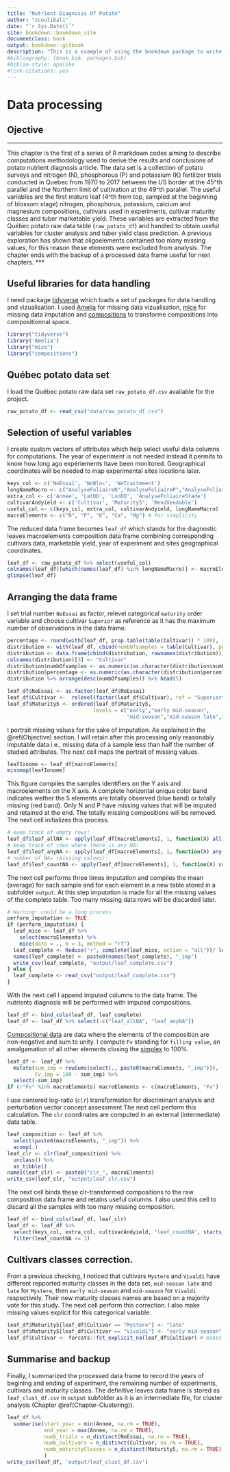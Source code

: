 ```yaml
--- 
title: "Nutrient Diagnosis Of Potato"
author: "zcoulibali"
date: "`r Sys.Date()`"
site: bookdown::bookdown_site
documentclass: book
output: bookdown::gitbook
description: "This is a example of using the bookdown package to write a book that describ the statistical computations of my PhD Project, for publication on Github. The output format choosed is bookdown::gitbook. Next features are set out for after (bibliography and links)."
#bibliography: [book.bib, packages.bib]
#biblio-style: apalike
#link-citations: yes
---
```


# Data processing {#Chapter-Data-Processing}

## Ojective {#Objective}

***
This chapter is the first of a series of R markdown codes aiming to describe computations methodology used to derive the results and conclusions of potato nutrient diagnosis article. The data set is a collection of potato surveys and nitrogen (N), phosphorous (P) and potassium (K) fertilizer trials conducted in Quebec from 1970 to 2017 between the US border at the 45^th parallel and the Northern limit of cultivation at the 49^th parallel. The useful variables are the first mature leaf (4^th from top, sampled at the beginning of blossom stage) nitrogen, phosphorus, potassium, calcium and magnesium compositions, cultivars used in experiments, cultivar maturity classes and tuber marketable yield. These variables are extracted from the Québec potato raw data table (`raw_potato_df`) and handled to obtain useful variables for cluster analysis and tuber yield class prediction. A previous exploration has shown that oligoelements contained too many missing values, for this reason these elements were excluded from analysis. The chapter ends with the backup of a processed data frame useful for next chapters. 
***

## Useful libraries for data handling

I need package [tidyverse](https://www.tidyverse.org/) which loads a set of packages for data handling and vizualisation. I used [Amelia](https://www.rdocumentation.org/packages/Amelia/versions/1.7.5) for missing data vizualisation, [mice](http://stefvanbuuren.github.io/mice/) for missing data imputation and [compositions](http://www.stat.boogaart.de/compositions) to transforme compositions into compositionnal space.

```r
library("tidyverse")
library('Amelia')
library("mice")
library("compositions")
```

## Québec potato data set

I load the Québec potato raw data set `raw_potato_df.csv` available for the project.

```r
raw_potato_df <- read_csv("data/raw_potato_df.csv")
```

## Selection of useful variables

I create custom vectors of attributes which help select useful data columns for computations. The year of experiment is not needed instead it permits to know how long ago expériements have been monitored.  Geographical coordinates will be needed to map experimental sites locations later.

```r
keys_col <- c('NoEssai', 'NoBloc', 'NoTraitement')
longNameMacro <- c("AnalyseFoliaireN","AnalyseFoliaireP","AnalyseFoliaireK", "AnalyseFoliaireCa","AnalyseFoliaireMg")
extra_col <- c('Annee', 'LatDD', 'LonDD', 'AnalyseFoliaireStade')
cultivarAndyield <- c('Cultivar', 'Maturity5', 'RendVendable')
useful_col <- c(keys_col, extra_col, cultivarAndyield, longNameMacro)
macroElements <- c("N", "P", "K", "Ca", "Mg") # for simplicity
```

The reduced data frame becomes `leaf_df` which stands for the diagnostic leaves macroelements composition data frame combining corresponding cultivars data, marketable yield, year of experiment and sites geographical coordinates.

```r
leaf_df <- raw_potato_df %>% select(useful_col)
colnames(leaf_df)[which(names(leaf_df) %in% longNameMacro)] <- macroElements
glimpse(leaf_df)
```

## Arranging the data frame

I set trial number `NoEssai` as factor, relevel categorical `maturity` order variable and choose cultivar `Superior` as reference as it has the maximum number of observations in the data frame.

```r
percentage <- round(with(leaf_df, prop.table(table(Cultivar)) * 100), 2)
distribution <- with(leaf_df, cbind(numbOfsamples = table(Cultivar), percentage = percentage))
distribution <- data.frame(cbind(distribution, rownames(distribution)))
colnames(distribution)[3] <- "Cultivar"
distribution$numbOfsamples <- as.numeric(as.character(distribution$numbOfsamples))
distribution$percentage <- as.numeric(as.character(distribution$percentage))
distribution %>% arrange(desc(numbOfsamples)) %>% head(5)
```

```r
leaf_df$NoEssai <- as.factor(leaf_df$NoEssai)
leaf_df$Cultivar <-  relevel(factor(leaf_df$Cultivar), ref = "Superior")
leaf_df$Maturity5 <- ordered(leaf_df$Maturity5, 
                            levels = c("early","early mid-season",
                                       "mid-season","mid-season late","late"))
```

I portrait missing values for the sake of imputation. As explained in the \@ref(Objective) section, I will retain after this processing only reasonably imputable data i.e., missing data of a sample less than half the number of studied attributes. The next cell maps the portrait of missing values.

```r
leafIonome <- leaf_df[macroElements]
missmap(leafIonome)
```

This figure compiles the samples identifiers on the Y axis and macroelements on the X axis. A complete horizontal unique color band indicates wether the 5 elements are totally observed (blue band) or totally missing (red band). Only N and P have missing values that will be imputed and retained at the end. The totally missing compositions will be removed. The next cell initializes this process.

```r
# keep track of empty rows:
leaf_df$leaf_allNA <- apply(leaf_df[macroElements], 1, function(X) all(is.na(X)))
# keep track of rows where there is any NA:
leaf_df$leaf_anyNA <- apply(leaf_df[macroElements], 1, function(X) any(is.na(X)))
# number of NAs (missing values):
leaf_df$leaf_countNA <- apply(leaf_df[macroElements], 1, function(X) sum(is.na(X)))
```

The next cell performs three times imputation and compiles the mean (average) for each sample and for each element in a new table stored in a subfolder `output`. At this step imputation is made for all the missing values of the complete table. Too many missing data rows will be discarded later.

```r
# Warning: could be a long process
perform_imputation <- TRUE
if (perform_imputation) {
  leaf_mice <- leaf_df %>%
    select(macroElements) %>%
    mice(data = ., m = 3, method = "rf")
  leaf_complete <- Reduce("+", complete(leaf_mice, action = "all"))/ leaf_mice$m
  names(leaf_complete) <- paste0(names(leaf_complete), "_imp")
  write_csv(leaf_complete, "output/leaf_complete.csv")
} else {
  leaf_complete <- read_csv("output/leaf_complete.csv")
}
```

With the next cell I append imputed columns to the data frame. The nutrients diagnosis will be performed with imputed compositions.

```r
leaf_df <- bind_cols(leaf_df, leaf_complete)
leaf_df <- leaf_df %>% select(-c("leaf_allNA", "leaf_anyNA"))
```

[Compositional data](https://en.wikipedia.org/wiki/Compositional_data) are data where the elements of the composition are non-negative and sum to unity. I compute `Fv` standing for `filling value`, an amalgamation of all other elements closing the [simplex](https://en.wikipedia.org/wiki/Simplex) to 100%.

```r
leaf_df <- leaf_df %>%
  mutate(sum_imp = rowSums(select(., paste0(macroElements, "_imp"))),
         Fv_imp = 100 - sum_imp) %>%
  select(-sum_imp)
if (!"Fv" %in% macroElements) macroElements <- c(macroElements, "Fv")
```

I use centered log-ratio (`clr`) transformation for discriminant analysis and perturbation vector concept assessment.The next cell perform this calculation. The `clr` coordinates are computed in an external (intermediate) data table. 

```r
leaf_composition <- leaf_df %>%
  select(paste0(macroElements, "_imp")) %>%
  acomp(.)
leaf_clr <- clr(leaf_composition) %>%
  unclass() %>%
  as_tibble()
names(leaf_clr) <- paste0("clr_", macroElements)
write_csv(leaf_clr, "output/leaf_clr.csv")
```

The next cell binds these clr-transformed compositions to the raw composition data frame and retains useful columns. I also used this cell to discard all the samples with too many missing composition.

```r
leaf_df <- bind_cols(leaf_df, leaf_clr)
leaf_df <- leaf_df %>% 
  select(keys_col, extra_col, cultivarAndyield, "leaf_countNA", starts_with("clr")) %>% 
  filter(leaf_countNA <= 3)
```

## Cultivars classes correction. 

From a previous checking, I noticed that cultivars `Mystere` and `Vivaldi` have different repported maturity classes in the data set, `mid-season late` and `late` for `Mystere`, then `early mid-season` and `mid-season` for `Vivaldi` respectively. Their new maturity classes names are based on a majority vote for this study. The next cell perform this correction. I also make missing values explicit for this categorical variable.

```r
leaf_df$Maturity5[leaf_df$Cultivar == "Mystere"] <- "late"
leaf_df$Maturity5[leaf_df$Cultivar == "Vivaldi"] <- "early mid-season"
leaf_df$Cultivar <- forcats::fct_explicit_na(leaf_df$Cultivar) # makes missing values explicit.
```

## Summarise and backup

Finally, I summarized the processed data frame to record the years of begining and ending of experiment, the remaining number of experiments, cultivars and maturity classes. The definitive leaves data frame is stored as `leaf_clust_df.csv` in `output` subfolder as it is an intermediate file, for cluster analysis (Chapter \@ref(Chapter-Clustering)). 

```r
leaf_df %>%
  summarise(start_year = min(Annee, na.rm = TRUE),
            end_year = max(Annee, na.rm = TRUE),
            numb_trials = n_distinct(NoEssai, na.rm = TRUE),
            numb_cultivars = n_distinct(Cultivar, na.rm = TRUE),
            numb_maturityClasses = n_distinct(Maturity5, na.rm = TRUE)
            )
write_csv(leaf_df, 'output/leaf_clust_df.csv')
```

